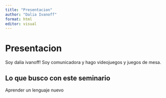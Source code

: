 ```yaml
---
title: "Presentacion"
author: "Dalia Ivanoff"
format: html
editor: visual
---
```


# Presentacion

Soy dalia ivanoff! Soy comunicadora y hago videojuegos y juegos de mesa.

## Lo que busco con este seminario 

Aprender un lenguaje nuevo
